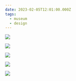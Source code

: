 ```yaml
---
date: 2023-02-05T12:01:00.000Z
tags:
  - museum
  - design
---
```

![](../../assets/art/20230205-mta-signs-1.jpg)

![](../../assets/art/20230205-mta-signs-2.jpg)

![](../../assets/art/20230205-mta-signs-3.jpg)

![](../../assets/art/20230205-mta-signs-4.jpg)

![](../../assets/art/20230205-mta-signs-5.jpg)